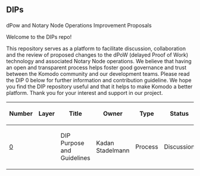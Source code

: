 <h2>DIPs</h2>
dPow and Notary Node Operations Improvement Proposals

Welcome to the DIPs repo!

This repository serves as a platform to facilitate discussion, collaboration and the review of proposed changes to the dPoW (delayed Proof of Work) technology and associated Notary Node operations. We believe that having an open and transparent process helps foster good governance and trust between the Komodo community and our development teams.
Please read the DIP 0 below for further information and contribution guideline.
We hope you find the DIP repository useful and that it helps to make Komodo a better platform. Thank you for your interest and support in our project.


{| class="wikitable sortable" style="width: auto; text-align: center; font-size: smaller; table-layout: fixed;"
!Number
!Layer
!Title
!Owner
!Type
!Status
|- style="background-color: #ffcfcf"
| [[dip-0000.mediawiki|0]]
|
| DIP Purpose and Guidelines
| Kadan Stadelmann
| Process
| Discussion
|}
